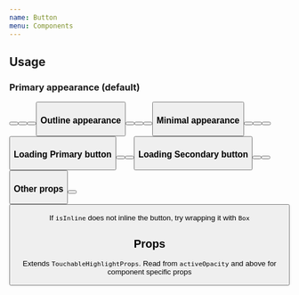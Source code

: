 ```yaml
---
name: Button
menu: Components
---
```



## Usage

### Primary appearance (default)

<Playground>
  <Button color="default" title="Default" />
  <Button color="primary" title="Primary" />
  <Button color="secondary" title="Secondary" />
  <Button color="danger" title="Danger" />
</Playground>

### Outline appearance

<Playground>
  <Button appearance="outline" color="default" title="Default" />
  <Button appearance="outline" color="primary" title="Primary" />
  <Button appearance="outline" color="secondary" title="Secondary" />
  <Button appearance="outline" color="danger" title="Danger" />
</Playground>

### Minimal appearance

<Playground>
  <Button appearance="minimal" color="default" title="Default" />
  <Button appearance="minimal" color="primary" title="Primary" />
  <Button appearance="minimal" color="secondary" title="Secondary" />
  <Button appearance="minimal" color="danger" title="Danger" />
</Playground>

### Loading Primary button

<Playground>
  <Button isLoading appearance="primary" color="primary" title="Default" />
  <Button isLoading appearance="outline" color="primary" title="Primary" />
  <Button isLoading appearance="minimal" color="primary" title="Secondary" />
</Playground>

### Loading Secondary button

<Playground>
  <Button isLoading appearance="primary" color="secondary" title="Default" />
  <Button isLoading appearance="outline" color="secondary" title="Primary" />
  <Button isLoading appearance="minimal" color="secondary" title="Secondary" />
</Playground>

### Other props

<Playground>
  <Box>
    <Button isInline color="primary" title="Inline" />
    <Button isDisabled color="primary" title="Disabled" />
  </Box>
</Playground>

If `isInline` does not inline the button, try wrapping it with `Box`

## Props

Extends `TouchableHighlightProps`. Read from `activeOpacity` and above for component specific props

<PropsTable of={Button} />
